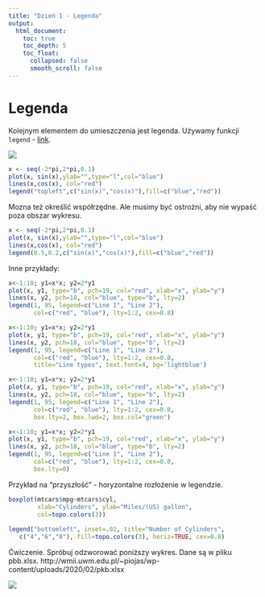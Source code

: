 ```yaml
---
title: "Dzień 1 - Legenda"
output:
  html_document:
    toc: true
    toc_depth: 5
    toc_float:
      collapsed: false
      smooth_scroll: false
---
```

<style type="text/css">
.title {
  display: none;
}

.table {
    width:70%;
}

#getting-started img {
  margin-right: 10px;
}

</style>



# Legenda

Kolejnym elementem do umieszczenia jest legenda. Używamy funkcji `legend` - [link](https://www.rdocumentation.org/packages/graphics/versions/3.5.1/topics/legend).

![](rys6.png)

```r
x <- seq(-2*pi,2*pi,0.1)
plot(x, sin(x),ylab="",type="l",col="blue")
lines(x,cos(x), col="red")
legend("topleft",c("sin(x)","cos(x)"),fill=c("blue","red"))
```


Mozna też określić współrzędne. Ale musimy być ostrożni, aby nie wypaść poza obszar wykresu. 

```r
x <- seq(-2*pi,2*pi,0.1)
plot(x, sin(x),ylab="",type="l",col="blue")
lines(x,cos(x), col="red")
legend(0.5,0.2,c("sin(x)","cos(x)"),fill=c("blue","red"))
```

Inne przykłady:

```r
x<-1:10; y1=x*x; y2=2*y1
plot(x, y1, type="b", pch=19, col="red", xlab="x", ylab="y")
lines(x, y2, pch=18, col="blue", type="b", lty=2)
legend(1, 95, legend=c("Line 1", "Line 2"),
       col=c("red", "blue"), lty=1:2, cex=0.8)
```

```r
x<-1:10; y1=x*x; y2=2*y1
plot(x, y1, type="b", pch=19, col="red", xlab="x", ylab="y")
lines(x, y2, pch=18, col="blue", type="b", lty=2)
legend(1, 95, legend=c("Line 1", "Line 2"),
       col=c("red", "blue"), lty=1:2, cex=0.8,
       title="Line types", text.font=4, bg='lightblue')
```

```r
x<-1:10; y1=x*x; y2=2*y1
plot(x, y1, type="b", pch=19, col="red", xlab="x", ylab="y")
lines(x, y2, pch=18, col="blue", type="b", lty=2)
legend(1, 95, legend=c("Line 1", "Line 2"),
       col=c("red", "blue"), lty=1:2, cex=0.8,
       box.lty=2, box.lwd=2, box.col="green")
```

```r
x<-1:10; y1=x*x; y2=2*y1
plot(x, y1, type="b", pch=19, col="red", xlab="x", ylab="y")
lines(x, y2, pch=18, col="blue", type="b", lty=2)
legend(1, 95, legend=c("Line 1", "Line 2"),
       col=c("red", "blue"), lty=1:2, cex=0.8,
       box.lty=0)
```

Przykład na "przyszłość" - horyzontalne rozłożenie w legendzie.

```r
boxplot(mtcars$mpg~mtcars$cyl, 
        xlab="Cylinders", ylab="Miles/(US) gallon", 
        col=topo.colors(3))
   
legend("bottomleft", inset=.02, title="Number of Cylinders",
   c("4","6","8"), fill=topo.colors(3), horiz=TRUE, cex=0.8)
```

Ćwiczenie. Spróbuj odzworować poniższy wykres. Dane są w pliku pbb.xlsx.
http://wmii.uwm.edu.pl/~piojas/wp-content/uploads/2020/02/pkb.xlsx

![](pkb.png)

